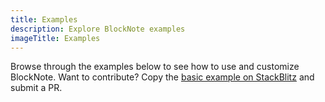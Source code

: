 ```yaml
---
title: Examples
description: Explore BlockNote examples
imageTitle: Examples
---
```


Browse through the examples below to see how to use and customize BlockNote. Want to contribute? Copy the [basic example on StackBlitz](https://stackblitz.com/github/TypeCellOS/BlockNote/tree/main/examples/01-basic/01-minimal/) and submit a PR.

<ExampleCards />
